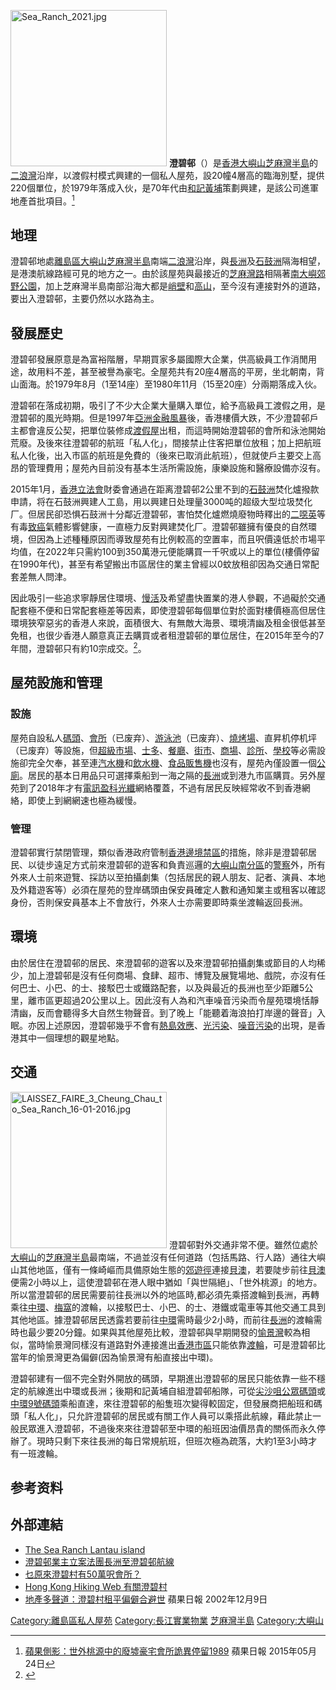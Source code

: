 {{Coord|22.214665|113.989574|source:GoogleMaps|display=title}}
[[File:Sea_Ranch_2021.jpg|250px]]
'''澄碧邨'''（{{lang-en|Sea Ranch}}）是[[香港|香港]][[大嶼山|大嶼山]][[芝麻灣半島|芝麻灣半島]]的[[二浪灣|二浪灣]]沿岸，以渡假村模式興建的一個私人屋苑，設20幢4層高的臨海別墅，提供220個單位，於1979年落成入伙，是70年代由[[和記黃埔|和記黃埔]]策劃興建，是該公司進軍地產首批項目。<ref>[http://hk.apple.nextmedia.com/news/art/20150524/19158098 蘋果側影：世外桃源中的廢墟豪宅會所詭異停留1989] {{Wayback|url=http://hk.apple.nextmedia.com/news/art/20150524/19158098 |date=20170909064646 }}蘋果日報  2015年05月24日</ref>

==地理==
澄碧邨地處[[離島區|離島區]][[大嶼山|大嶼山]][[芝麻灣半島|芝麻灣半島]]南端[[二浪灣|二浪灣]]沿岸，與[[長洲_(香港)|長洲]]及[[石鼓洲|石鼓洲]]隔海相望，是港澳航線路經可見的地方之一。由於該屋苑與最接近的[[芝麻灣路|芝麻灣路]]相隔著[[南大嶼郊野公園|南大嶼郊野公園]]，加上芝麻灣半島南部沿海大都是[[峭壁|峭壁]]和[[高山|高山]]，至今沒有連接對外的道路，要出入澄碧邨，主要仍然以水路為主。

==發展歷史==
澄碧邨發展原意是為富裕階層，早期買家多屬國際大企業，供高級員工作消閒用途，故用料不差，甚至被譽為豪宅。全屋苑共有20座4層高的平房，坐北朝南，背山面海。於1979年8月（1至14座）至1980年11月（15至20座）分兩期落成入伙。

澄碧邨在落成初期，吸引了不少大企業大量購入單位，給予高級員工渡假之用，是澄碧邨的風光時期。但是1997年[[亞洲金融風暴|亞洲金融風暴]]後，香港樓價大跌，不少澄碧邨戶主都會違反公契，把單位裝修成[[渡假屋|渡假屋]]出租，而這時開始澄碧邨的會所和泳池開始荒廢。及後來往澄碧邨的航班「私人化」，間接禁止住客把單位放租；加上把航班私人化後，出入市區的航班是免費的（後來已取消此航班），但就使戶主要交上高昂的管理費用；屋苑內目前没有基本生活所需設施，康樂設施和醫療設備亦沒有。

2015年1月，[[香港立法會|香港立法會]]財委會通過在距离澄碧邨2公里不到的[[石鼓洲|石鼓洲]]焚化爐撥款申請，将在石鼓洲興建人工島，用以興建日处理量3000吨的超级大型垃圾焚化厂。但居民卻恐惧石鼓洲十分鄰近澄碧邨，害怕焚化爐燃燒廢物時釋出的[[二噁英|二噁英]]等有毒[[致癌|致癌]]氣體影響健康，一直極力反對興建焚化厂。澄碧邨雖擁有優良的自然環境，但因為上述種種原因而導致屋苑有比例較高的空置率，而且呎價遠低於市場平均值，在2022年只需約100到350萬港元便能購買一千呎或以上的單位(樓價停留在1990年代)，甚至有希望搬出市區居住的業主曾經以0蚊放租卻因為交通日常配套差無人問津。

因此吸引一些追求寧靜居住環境、[[慢活|慢活]]及希望盡快置業的港人參觀，不過礙於交通配套極不便和日常配套極差等因素，即使澄碧邨每個單位對於面對樓價極高但居住環境狹窄惡劣的香港人來說，面積很大、有無敵大海景、環境清幽及租金很低甚至免租，也很少香港人願意真正去購買或者租澄碧邨的單位居住，在2015年至今的7年間，澄碧邨只有約10宗成交。<ref>{{Cite news |url=https://www.hk01.com/%E7%A4%BE%E5%8D%80/102484/ |title=大嶼山隱世澄碧邨 出入市區要經長洲 百無代價換嚟啲乜 |date=2017-07-04 |work=香港01}}</ref>。

== 屋苑設施和管理 ==
=== 設施 ===
屋苑自設私人[[碼頭|碼頭]]、[[會所|會所]]（已废弃）、[[游泳池|游泳池]]（已废弃）、[[燒烤場|燒烤場]]、直昇机停机坪（已废弃）等設施，但[[超級市場|超級市場]]、[[士多|士多]]、[[餐廳|餐廳]]、[[街市|街市]]、[[商場|商場]]、[[診所|診所]]、[[學校|學校]]等必需設施卻完全欠奉，甚至連[[汽水機|汽水機]]和[[飲水機|飲水機]]、[[食品販售機|食品販售機]]也沒有，屋苑內僅設置一個[[公廁|公廁]]。居民的基本日用品只可選擇乘船到一海之隔的[[長洲_(香港)|長洲]]或到港九市區購買。另外屋苑到了2018年才有[[電訊盈科|電訊盈科]][[光纖|光纖]]網絡覆蓋，不過有居民反映經常收不到香港網絡，即使上到網網速也極為緩慢。

=== 管理 ===
澄碧邨實行禁閉管理，類似香港政府管制[[香港邊境禁區|香港邊境禁區]]的措施，除非是澄碧邨居民、以徒步遠足方式前來澄碧邨的遊客和負責巡邏的[[大嶼山南分區|大嶼山南分區]]的[[警察|警察]]外，所有外來人士前來遊覽、採訪以至拍攝劇集（包括居民的親人朋友、記者、演員、本地及外籍遊客等）必須在屋苑的登岸碼頭由保安員確定人數和通知業主或租客以確認身份，否則保安員基本上不會放行，外來人士亦需要即時乘坐渡輪返回長洲。

== 環境 ==
由於居住在澄碧邨的居民、來澄碧邨的遊客以及來澄碧邨拍攝劇集或節目的人均稀少，加上澄碧邨是沒有任何商場、食肆、超市、博覽及展覽場地、戲院，亦沒有任何巴士、小巴、的士、接駁巴士或鐵路配套，以及與最近的長洲也至少距離5公里，離市區更超過20公里以上。因此沒有人為和汽車噪音污染而令屋苑環境恬靜清幽，反而會聽得多大自然生物聲音。到了晚上「能聽着海浪拍打岸邊的聲音」入眠。亦因上述原因，澄碧邨幾乎不會有[[熱島效應|熱島效應]]、[[光污染|光污染]]、[[噪音污染|噪音污染]]的出現，是香港其中一個理想的觀星地點。

==交通==
[[File:LAISSEZ_FAIRE_3_Cheung_Chau_to_Sea_Ranch_16-01-2016.jpg|250px]]
澄碧邨對外交通非常不便。雖然位處於[[大嶼山|大嶼山]]的[[芝麻灣半島|芝麻灣半島]]最南端，不過並沒有任何道路（包括馬路、行人路）通往大嶼山其他地區，僅有一條崎嶇而具備原始生態的[[郊遊徑|郊遊徑]]連接[[貝澳|貝澳]]，若要陡步前往[[貝澳|貝澳]]便需2小時以上，這使澄碧邨在港人眼中猶如「與世隔絕」、「世外桃源」的地方。所以當澄碧邨的居民需要前往長洲以外的地區時,都必須先乘搭渡輪到長洲，再轉乘往[[中環|中環]]、[[梅窩|梅窩]]的渡輪，以接駁巴士、小巴、的士、港鐵或電車等其他交通工具到其他地區。據澄碧邨居民透露若要前往[[中環|中環]]需時最少2小時，而前往[[長洲_(香港)|長洲]]的渡輪需時也最少要20分鐘。如果與其他屋苑比較，澄碧邨與早期開發的[[愉景灣|愉景灣]]較為相似，當時愉景灣同樣沒有道路對外連接進出[[香港市區|香港市區]]只能依靠[[渡輪|渡輪]]，可是澄碧邨比當年的愉景灣更為偏僻(因為愉景灣有船直接出中環)。

澄碧邨建有一個不完全對外開放的碼頭，早期進出澄碧邨的居民只能依靠一些不穩定的航線進出中環或長洲；後期和記黃埔自組澄碧邨船隊，可從[[尖沙咀公眾碼頭|尖沙咀公眾碼頭]]或[[中環9號碼頭|中環9號碼頭]]乘船直達，來往澄碧邨的船隻班次變得較固定，但發展商把船班和碼頭「私人化」，只允許澄碧邨的居民或有關工作人員可以乘搭此航線，藉此禁止一般民眾進入澄碧邨，不過後來來往澄碧邨至中環的船班因油價昂貴的關係而永久停辦了。現時只剩下來往長洲的每日常規航班，但班次極為疏落，大約1至3小時才有一班渡輪。

==参考资料==
{{Reflist}}

==外部連結==
*[https://web.archive.org/web/20100905220048/http://www.sea-ranch.com.hk/ The Sea Ranch Lantau island]
*[http://zh.hkferry.wikia.com/wiki/%E6%BE%84%E7%A2%A7%E9%82%A8%E6%A5%AD%E4%B8%BB%E7%AB%8B%E6%A1%88%E6%B3%95%E5%9C%98%E9%95%B7%E6%B4%B2%E8%87%B3%E6%BE%84%E7%A2%A7%E9%82%A8%E8%88%AA%E7%B7%9A 澄碧邨業主立案法團長洲至澄碧邨航線]
*[http://finance.discuss.com.hk/viewthread.php?tid=8451076 乜原來澄碧村有50萬呎會所？] {{Wayback|url=http://finance.discuss.com.hk/viewthread.php?tid=8451076 |date=20160304130946 }}
*[http://www.hiking.com.hk/discus/messages/13/11018.html?1201187850 Hong Kong Hiking Web 有關澄碧村] {{Wayback|url=http://www.hiking.com.hk/discus/messages/13/11018.html?1201187850 |date=20160311022032 }}
*[http://hk.apple.nextmedia.com/financeestate/art/20021209/2991443 地產多聲道：澄碧村租平偏僻合避世] {{Wayback|url=http://hk.apple.nextmedia.com/financeestate/art/20021209/2991443 |date=20160304215907 }} 蘋果日報 2002年12月9日

{{長江集團}}

[[Category:離島區私人屋苑|Category:離島區私人屋苑]]
[[Category:長江實業物業|Category:長江實業物業]]
[[Category:芝麻灣半島|]]
[[Category:大嶼山|Category:大嶼山]]